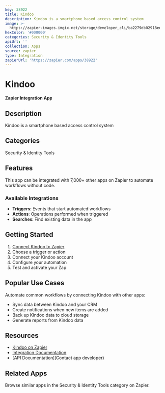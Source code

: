 ```yaml
---
key: 38922
title: Kindoo
description: Kindoo is a smartphone based access control system
image: >-
  https://zapier-images.imgix.net/storage/developer_cli/ba2279db02918ed3dccda2ac9dee0309.png?auto=format%2Ccompress&ixlib=python-3.0.0&q=50
hexColor: '#000000'
categories: Security & Identity Tools
apiUrl: ''
collection: Apps
source: zapier
type: Integration
zapierUrl: 'https://zapier.com/apps/38922'
---
```

# Kindoo

**Zapier Integration App**

## Description

Kindoo is a smartphone based access control system

## Categories

Security & Identity Tools

## Features

This app can be integrated with 7,000+ other apps on Zapier to automate workflows without code.

### Available Integrations

- **Triggers**: Events that start automated workflows
- **Actions**: Operations performed when triggered
- **Searches**: Find existing data in the app

## Getting Started

1. [Connect Kindoo to Zapier](https://zapier.com/apps/38922)
2. Choose a trigger or action
3. Connect your Kindoo account
4. Configure your automation
5. Test and activate your Zap

## Popular Use Cases

Automate common workflows by connecting Kindoo with other apps:

- Sync data between Kindoo and your CRM
- Create notifications when new items are added
- Back up Kindoo data to cloud storage
- Generate reports from Kindoo data

## Resources

- [Kindoo on Zapier](https://zapier.com/apps/38922)
- [Integration Documentation](https://zapier.com/apps/38922/integrations)
- [API Documentation](Contact app developer)

## Related Apps

Browse similar apps in the Security & Identity Tools category on Zapier.
